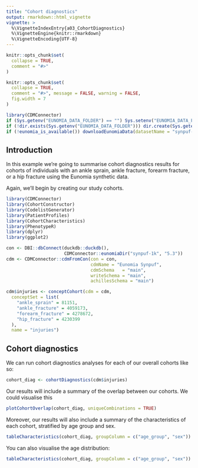 ---
title: "Cohort diagnostics"
output: rmarkdown::html_vignette
vignette: >
  %\VignetteIndexEntry{a03_CohortDiagnostics}
  %\VignetteEngine{knitr::rmarkdown}
  %\VignetteEncoding{UTF-8}
---

```{r, include = FALSE}
knitr::opts_chunk$set(
  collapse = TRUE,
  comment = "#>"
)
```

```{r, include = FALSE}
knitr::opts_chunk$set(
  collapse = TRUE,
  comment = "#>", message = FALSE, warning = FALSE,
  fig.width = 7
)

library(CDMConnector)
if (Sys.getenv("EUNOMIA_DATA_FOLDER") == "") Sys.setenv("EUNOMIA_DATA_FOLDER" = tempdir())
if (!dir.exists(Sys.getenv("EUNOMIA_DATA_FOLDER"))) dir.create(Sys.getenv("EUNOMIA_DATA_FOLDER"))
if (!eunomia_is_available()) downloadEunomiaData(datasetName = "synpuf-1k")
```

## Introduction
In this example we're going to summarise cohort diagnostics results for cohorts of individuals with an ankle sprain, ankle fracture, forearm fracture, or a hip fracture using the Eunomia synthetic data. 

Again, we'll begin by creating our study cohorts.

```{r}
library(CDMConnector)
library(CohortConstructor)
library(CodelistGenerator)
library(PatientProfiles)
library(CohortCharacteristics)
library(PhenotypeR)
library(dplyr)
library(ggplot2)

con <- DBI::dbConnect(duckdb::duckdb(), 
                      CDMConnector::eunomiaDir("synpuf-1k", "5.3"))
cdm <- CDMConnector::cdmFromCon(con = con, 
                                cdmName = "Eunomia Synpuf",
                                cdmSchema   = "main",
                                writeSchema = "main", 
                                achillesSchema = "main")

cdm$injuries <- conceptCohort(cdm = cdm,
  conceptSet = list(
    "ankle_sprain" = 81151,
    "ankle_fracture" = 4059173,
    "forearm_fracture" = 4278672,
    "hip_fracture" = 4230399
  ),
  name = "injuries")
```

## Cohort diagnostics

We can run cohort diagnostics analyses for each of our overall cohorts like so:
```{r}
cohort_diag <- cohortDiagnostics(cdm$injuries)
```

Our results will include a summary of the overlap between our cohorts. We could visualise this 
```{r}
plotCohortOverlap(cohort_diag, uniqueCombinations = TRUE)
```

Moreover, our results will also include a summary of the characteristics of each cohort, stratified by age group and sex.
```{r}
tableCharacteristics(cohort_diag, groupColumn = c("age_group", "sex"))
```

You can also visualise the age distribution:
```{r}
tableCharacteristics(cohort_diag, groupColumn = c("age_group", "sex"))
```
